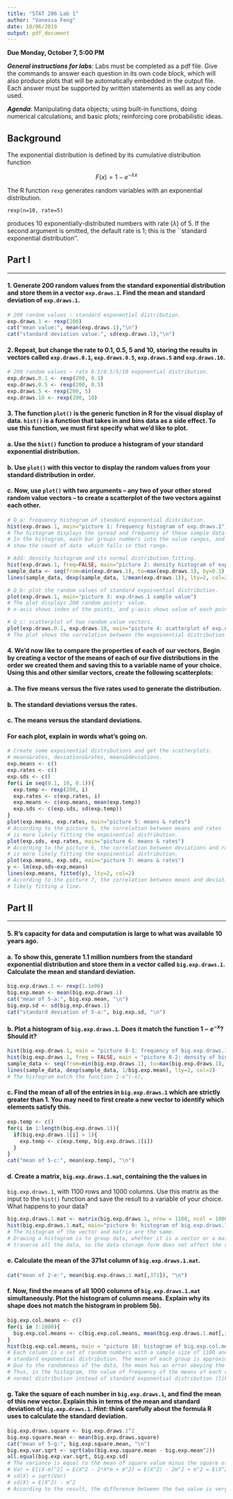 ```yaml
---
title: "STAT 206 Lab 1"
author: "Vanessa Feng"
date: 10/06/2019
output: pdf_document
---
```


**Due Monday, October 7, 5:00 PM**

***General instructions for labs***: Labs must be completed as a pdf file.  Give the commands to answer each question in its own code block, which will also produce plots that will be automatically embedded in the output file. Each answer must be supported by written statements as well as any code used. 

***Agenda***: Manipulating data objects; using built-in functions,
  doing numerical calculations, and basic plots; reinforcing core probabilistic
  ideas.

Background
----------

The exponential distribution is defined by its cumulative distribution function

$$ F(x) = 1-e^{-\lambda x} $$

The R function `rexp` generates random variables with an exponential
distribution.

```
rexp(n=10, rate=5)
```

produces 10 exponentially-distributed numbers with rate ($\lambda$) of 5.  If
the second argument is omitted, the default rate is 1; this is the ``standard
exponential distribution''.

## Part I

----------

#### 1. Generate 200 random values from the standard exponential distribution and store them in a vector `exp.draws.1`.  Find the mean and standard deviation of `exp.draws.1`.
```r
# 200 random values ~ standard exponential distribution.
exp.draws.1 <- rexp(200)
cat("mean value:", mean(exp.draws.1),"\n")
cat("standard deviation value:", sd(exp.draws.1),"\n")
```

#### 2. Repeat, but change the rate to 0.1, 0.5, 5 and 10, storing the results in vectors called  `exp.draws.0.1`,  `exp.draws.0.5`,  `exp.draws.5` and  `exp.draws.10`. 
```r
# 200 random values ~ rate 0.1/0.5/5/10 exponential distribution.
exp.draws.0.1 <- rexp(200, 0.1)
exp.draws.0.5 <- rexp(200, 0.5)
exp.draws.5 <- rexp(200, 5)
exp.draws.10 <- rexp(200, 10)
```

#### 3. The function `plot()` is the generic function in R for the visual display of data. `hist()` is a function that takes in and bins data as a side effect. To use this function, we must first specify what we'd like to plot.
#### a. Use the `hist()` function to produce a histogram of your standard exponential distribution. 
#### b. Use `plot()` with this vector to display the random values from your standard distribution in order.
#### c. Now, use `plot()` with two arguments -- any two of your other stored random value vectors -- to create a scatterplot of the two vectors against each other.
```r
# Q_a: frequency histogram of standard exponential distribution.
hist(exp.draws.1, main="picture 1: frequency histogram of exp.draws.1")
# The histogram displays the spread and frequency of these sample data. 
# In the histogram, each bar groups numbers into the value ranges, and taller bars 
# show the count of data  which falls in that range. 

# Add: density histogram and its normal distribution fitting.
hist(exp.draws.1, freq=FALSE, main="picture 2: density histogram of exp.draws.1")
sample_data <- seq(from=min(exp.draws.1), to=max(exp.draws.1), by=0.1)
lines(sample_data, dexp(sample_data, 1/mean(exp.draws.1)), lty=2, col=2)

# Q_b: plot the random values of standard expoinential distribution.
plot(exp.draws.1, main="picture 3: exp.draws.1 sample value")
# The plot displays 200 random points' value. 
# x-axis shows index of the points, and y-axis shows value of each point.

# Q_c: scatterplot of two random value vectors.
plot(exp.draws.0.1, exp.draws.10, main="picture 4: scatterplot of exp.draws.0.1 & exp.draws.10")
# The plot shows the correlation between the expoinential distribution with rate=0.1 and rate=10
```

#### 4. We'd now like to compare the properties of each of our vectors. Begin by creating a vector of the means of each of our five distributions in the order we created them and saving this to a variable name of your choice. Using this and other similar vectors, create the following scatterplots:
#### a. The five means versus the five rates used to generate the distribution.
#### b. The standard deviations versus the rates.
#### c. The means versus the standard deviations.
#### For each plot, explain in words what's going on.
```r
# Create some expoinential distributions and get the scatterplots: 
# means&rates, deviations&rates, means&deviations.
exp.means <- c()
exp.rates <- c()
exp.sds <- c()
for(i in seq(0.1, 10, 0.1)){
  exp.temp <- rexp(200, i)
  exp.rates <- c(exp.rates, i)
  exp.means <- c(exp.means, mean(exp.temp))
  exp.sds <- c(exp.sds, sd(exp.temp))
}
plot(exp.means, exp.rates, main="picture 5: means & rates")
# According to the picture 5, the correlation between means and rates
# is more likely fitting the expoinential distribution.
plot(exp.sds, exp.rates, main="picture 6: means & rates")
# According to the picture 6, the correlation between deviations and rates
# is more likely fitting the expoinential distribution.
plot(exp.means, exp.sds, main="picture 7: means & rates")
y <- lm(exp.sds~exp.means)
lines(exp.means, fitted(y), lty=2, col=2)
# According to the picture 7, the correlation between means and deviations is more 
# likely fitting a line.
```

## Part II

-------

#### 5. R's capacity for data and computation is large to what was available 10 years ago. 
#### a. To show this, generate 1.1 million numbers from the standard exponential distribution and store them in a vector called `big.exp.draws.1`. Calculate the mean and standard deviation.
```r
big.exp.draws.1 <- rexp(1.1e06)
big.exp.mean <- mean(big.exp.draws.1)
cat("mean of 5-a:", big.exp.mean, "\n")
big.exp.sd <- sd(big.exp.draws.1)
cat("standard deviation of 5-a:", big.exp.sd, "\n")
```
#### b. Plot a histogram of `big.exp.draws.1`.  Does it match the function $1-e^{-x}$?  Should it?
```r
hist(big.exp.draws.1, main = "picture 8-1: frequency of big.exp.draws.1") 
hist(big.exp.draws.1, freq = FALSE, main = "picture 8-2: density of big.exp.draws.1")
sample_data <- seq(from=min(big.exp.draws.1), to=max(big.exp.draws.1), by=0.1)
lines(sample_data, dexp(sample_data, 1/big.exp.mean), lty=2, col=2)
# The histogram match the function 1-e^(-x), 
```
#### c. Find the mean of all of the entries in `big.exp.draws.1` which are strictly greater than 1. You may need to first create a new vector to identify which elements satisfy this.
```r
exp.temp <- c()
for(i in 1:length(big.exp.draws.1)){
  if(big.exp.draws.1[i] > 1){
    exp.temp <- c(exp.temp, big.exp.draws.1[i])
  }
}
cat("mean of 5-c:", mean(exp.temp), "\n")
```
#### d. Create a matrix, `big.exp.draws.1.mat`, containing the the values in 
`big.exp.draws.1`, with 1100 rows and 1000 columns. Use this matrix as the input to the `hist()` function and save the result to a variable of your choice. What happens to your data?
```r
big.exp.draws.1.mat <- matrix(big.exp.draws.1, nrow = 1100, ncol = 1000)
hist(big.exp.draws.1.mat, main="picture 9: histogram of big.exp.draws.1.mat")
# The histogram of the vector and matrix are the same.
# Drawing a histogram is to group data, whether it is a vector or a matrix, it has to
# traverse all the data, so the data storage form does not affect the result.
```
#### e. Calculate the mean of the 371st column of `big.exp.draws.1.mat`.
```r
cat("mean of 2-e:", mean(big.exp.draws.1.mat[,371]), "\n")
```
#### f. Now, find the means of all 1000 columns of `big.exp.draws.1.mat` simultaneously. Plot the histogram of column means.  Explain why its shape does not match the histogram in problem 5b).
```r
big.exp.col.means <- c()
for(i in 1:1000){
  big.exp.col.means <- c(big.exp.col.means, mean(big.exp.draws.1.mat[,i]))
}
hist(big.exp.col.means, main = "picture 10: histogram of big.exp.col.means")
# Each column is a set of random numbers with a sample size of 1100 and subject to the
# standard exponential distribution. The mean of each group is approximately 1. 
# Due to the randomness of the data, the mean has an error obeying the normal distribution.
# Thus, in the histogram, the value of frequency of the means of each col more likely obey 
# normal distribution instead of standard exponential distribution (like the histogram in 5-b).
```
#### g. Take the square of each number in `big.exp.draws.1`, and find the mean of this new vector.  Explain this in terms of the mean and standard deviation of `big.exp.draws.1`. ***Hint:*** think carefully about the formula R uses to calculate the standard deviation.
```r
big.exp.draws.square <- big.exp.draws.1^2
big.exp.square.mean <- mean(big.exp.draws.square)
cat("mean of 5-g:", big.exp.square.mean, "\n")
big.exp.var.sqrt <- sqrt(abs(big.exp.square.mean - big.exp.mean^2))
all.equal(big.exp.var.sqrt, big.exp.sd)
# The variance is equal to the mean of square value minus the square of the mean.
# Var = E[(X-m)^2] = E(X^2 - 2*X*m + m^2) = E(X^2) - 2m^2 + m^2 = E(X^2) - m^2
# sd(X) = sqrt(Var)
# sd(X) = E(X^2) - m^2
# According to the result, the difference between the two value is very little.
```




